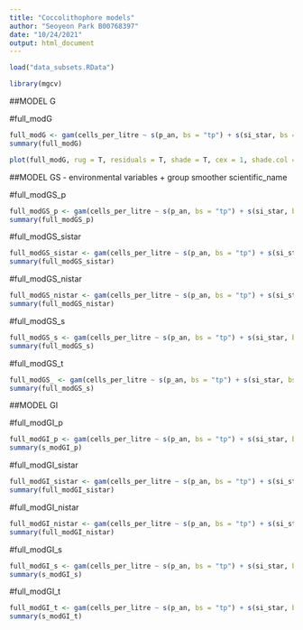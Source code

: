 ```yaml
---
title: "Coccolithophore models"
author: "Seoyeon Park B00768397"
date: "10/24/2021"
output: html_document
---
```


```r
load("data_subsets.RData")
```

```r
library(mgcv)
```


##MODEL G

#full_modG

```r
full_modG <- gam(cells_per_litre ~ s(p_an, bs = "tp") + s(si_star, bs = "tp") + s(ni_star, bs = "tp") + s(s_an, bs = "tp") + s(t_an, bs = "tp") + s(scientific_name, bs = "re")  + te(longitude, latitude, bs = c("cc","tp")) , data = data.full)
summary(full_modG)
```

```r
plot(full_modG, rug = T, residuals = T, shade = T, cex = 1, shade.col = "blue")
```

 

##MODEL GS - environmental variables + group smoother scientific_name

#full_modGS_p

```r
full_modGS_p <- gam(cells_per_litre ~ s(p_an, bs = "tp") + s(si_star, bs = "tp") + s(ni_star, bs = "tp") + s(s_an, bs = "tp") + s(t_an, bs = "tp") + s(depth, bs = "tp") + s(p_an, scientific_name, bs = "fs") + te(longitude, latitude, bs = c("cc", "tp")) + s(scientific_name, bs = "re") + s(month, bs = "cc"), data = data.full, method = "REML")
summary(full_modGS_p)
```


#full_modGS_sistar

```r
full_modGS_sistar <- gam(cells_per_litre ~ s(p_an, bs = "tp") + s(si_star, bs = "tp") + s(ni_star, bs = "tp") + s(s_an, bs = "tp") + s(t_an, bs = "tp") + s(depth, bs = "tp") + s(si_star, scientific_name, bs = "fs") + te(longitude, latitude, bs = c("cc", "tp")) + s(scientific_name, bs = "re") + s(month, bs = "cc"), data = data.full, method = "REML")
summary(full_modGS_sistar)
```

#full_modGS_nistar

```r
full_modGS_nistar <- gam(cells_per_litre ~ s(p_an, bs = "tp") + s(si_star, bs = "tp") + s(ni_star, bs = "tp") + s(s_an, bs = "tp") + s(t_an, bs = "tp") + s(depth, bs = "tp") + s(ni_star, scientific_name, bs = "fs") + te(longitude, latitude, bs = c("cc", "tp")) + s(scientific_name, bs = "re") + s(month, bs = "cc"), data = data.full, method = "REML")
summary(full_modGS_nistar)
```

#full_modGS_s

```r
full_modGS_s <- gam(cells_per_litre ~ s(p_an, bs = "tp") + s(si_star, bs = "tp") + s(ni_star, bs = "tp") + s(s_an, bs = "tp") + s(t_an, bs = "tp") + s(depth, bs = "tp") + s(s_an, scientific_name, bs = "fs") + te(longitude, latitude, bs = c("cc", "tp")) + s(s_an, bs = "re") + s(month, bs = "cc"), data = data.full, method = "REML")
summary(full_modGS_s)
```

#full_modGS_t

```r
full_modGS_ <- gam(cells_per_litre ~ s(p_an, bs = "tp") + s(si_star, bs = "tp") + s(ni_star, bs = "tp") + s(s_an, bs = "tp") + s(t_an, bs = "tp") + s(depth, bs = "tp") + s(t_an, scientific_name, bs = "fs") + te(longitude, latitude, bs = c("cc", "tp")) + s(s_an, bs = "re") + s(month, bs = "cc"), data = data.full, method = "REML")
summary(full_modGS_s)
```


##MODEL GI

#full_modGI_p

```r
full_modGI_p <- gam(cells_per_litre ~ s(p_an, bs = "tp") + s(si_star, bs = "tp") + s(ni_star, bs = "tp") + s(s_an, bs = "tp") + s(t_an, bs = "cc") + s(depth, bs = "tp") + s(p_an, by = scientific_name, bs = "tp", m=1) + te(longitude, latitude, bs = c("cc", "tp")) + s(scientific_name, bs = "re") + s(month, bs = "cc"), data = data.full, method = "REML")
summary(s_modGI_p)
```


#full_modGI_sistar

```r
full_modGI_sistar <- gam(cells_per_litre ~ s(p_an, bs = "tp") + s(si_star, bs = "tp") + s(ni_star, bs = "tp") + s(s_an, bs = "tp") + s(t_an, bs = "cc") + s(depth, bs = "tp") + s(si_star, by = scientific_name, bs = "tp", m=1) + te(longitude, latitude, bs = c("cc", "tp")) + s(scientific_name, bs = "re") + s(month, bs = "cc"), data = data.full, method = "REML")
summary(full_modGI_sistar)
```

#full_modGI_nistar

```r
full_modGI_nistar <- gam(cells_per_litre ~ s(p_an, bs = "tp") + s(si_star, bs = "tp") + s(ni_star, bs = "tp") + s(s_an, bs = "tp") + s(t_an, bs = "cc") + s(depth, bs = "tp") + s(ni_star, by = scientific_name, bs = "tp", m=1) + te(longitude, latitude, bs = c("cc", "tp")) + s(scientific_name, bs = "re") + s(month, bs = "cc"), data = data.full, method = "REML")
summary(full_modGI_nistar)
```

#full_modGI_s

```r
full_modGI_s <- gam(cells_per_litre ~ s(p_an, bs = "tp") + s(si_star, bs = "tp") + s(ni_star, bs = "tp") + s(s_an, bs = "tp") + s(t_an, bs = "cc") + s(depth, bs = "tp") + s(s_an, by = scientific_name, bs = "tp", m=1) + te(longitude, latitude, bs = c("cc", "tp")) + s(scientific_name, bs = "re") + s(month, bs = "cc"), data = data.full, method = "REML")
summary(s_modGI_s)
```

#full_modGI_t

```r
full_modGI_t <- gam(cells_per_litre ~ s(p_an, bs = "tp") + s(si_star, bs = "tp") + s(ni_star, bs = "tp") + s(s_an, bs = "tp") + s(t_an, bs = "cc") + s(depth, bs = "tp") + s(t_an, by = scientific_name, bs = "tp", m=1) + te(longitude, latitude, bs = c("cc", "tp")) + s(scientific_name, bs = "re") + s(month, bs = "cc"), data = data.full, method = "REML")
summary(s_modGI_t)
```
